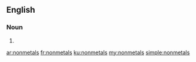 ==English==

===Noun===
{{head|en}}

# {{plural of|nonmetal}}

[[ar:nonmetals]]
[[fr:nonmetals]]
[[ku:nonmetals]]
[[my:nonmetals]]
[[simple:nonmetals]]